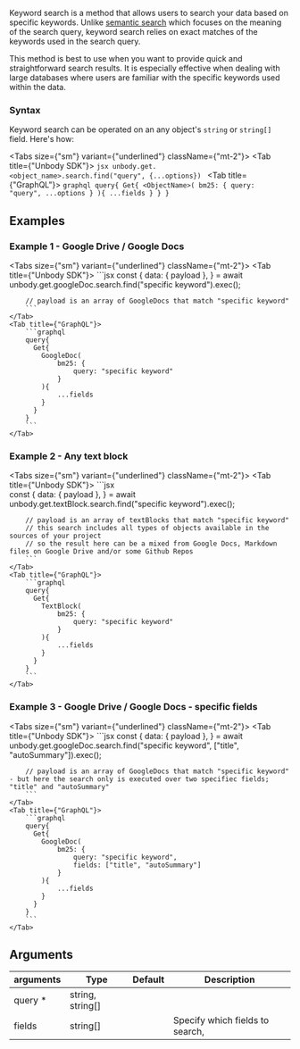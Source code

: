 
Keyword search is a method that allows users to search your data based on specific keywords. Unlike [semantic search](/docs/api/semantic-search) which focuses on the meaning of the search query, keyword search relies on exact matches of the keywords used in the search query.

This method is best to use when you want to provide quick and straightforward search results. It is especially effective when dealing with large databases where users are familiar with the specific keywords used within the data.

### Syntax

Keyword search can be operated on an  any object's `string` or `string[]` field. Here's how:

<Tabs size={"sm"} variant={"underlined"} className={"mt-2"}>
    <Tab title={"Unbody SDK"}>
        ```jsx
        unbody.get.<object_name>.search.find("query", {...options})
        ```
    </Tab>
    <Tab title={"GraphQL"}>
        ```graphql
        query{
          Get{
            <ObjectName>(
                bm25: {
                    query: "query",
                        ...options
                }
            ){
                ...fields
            }
          }
        }
        ```
    </Tab>
</Tabs>

## Examples

### Example 1 - Google Drive / Google Docs
<Tabs size={"sm"} variant={"underlined"} className={"mt-2"}>
    <Tab title={"Unbody SDK"}>
        ```jsx
        const {
          data: { payload },
        } = await unbody.get.googleDoc.search.find("specific keyword").exec();

        // payload is an array of GoogleDocs that match "specific keyword"
        ```
    </Tab>
    <Tab title={"GraphQL"}>
        ```graphql
        query{
          Get{
            GoogleDoc(
                bm25: {
                    query: "specific keyword"
                }
            ){
                ...fields
            }
          }
        }
        ```
    </Tab>
</Tabs>

### Example 2 - Any text block

<Tabs size={"sm"} variant={"underlined"} className={"mt-2"}>
    <Tab title={"Unbody SDK"}>
        ```jsx        
        const {
          data: { payload },
        } = await unbody.get.textBlock.search.find("specific keyword").exec();

        // payload is an array of textBlocks that match "specific keyword"
        // this search includes all types of objects available in the sources of your project
        // so the result here can be a mixed from Google Docs, Markdown files on Google Drive and/or some Github Repos
        ```
    </Tab>
    <Tab title={"GraphQL"}>
        ```graphql
        query{
          Get{
            TextBlock(
                bm25: {
                    query: "specific keyword"
                }
            ){
                ...fields
            }
          }
        }
        ```
    </Tab>
</Tabs>

### Example 3 - Google Drive / Google Docs - specific fields

<Tabs size={"sm"} variant={"underlined"} className={"mt-2"}>
    <Tab title={"Unbody SDK"}>
        ```jsx
        const {
          data: { payload },
        } = await unbody.get.googleDoc.search.find("specific keyword", ["title", "autoSummary"]).exec();

        // payload is an array of GoogleDocs that match "specific keyword" - but here the search only is executed over two specifiec fields; "title" and "autoSummary"
        ```
    </Tab>
    <Tab title={"GraphQL"}>
        ```graphql
        query{
          Get{
            GoogleDoc(
                bm25: {
                    query: "specific keyword",
                    fields: ["title", "autoSummary"]
                }
            ){
                ...fields
            }
          }
        }
        ```
    </Tab>
</Tabs>

## Arguments

| arguments | Type | Default | Description |
| --- | --- | --- | --- |
| query * | string, string[] |  |  |
| fields | string[] |  | Specify which fields to search,  |

